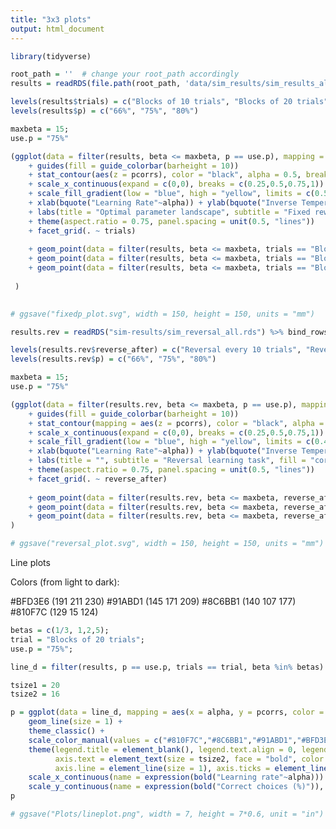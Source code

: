 ```yaml
---
title: "3x3 plots"
output: html_document
---
```


```r
library(tidyverse)
```

```r
root_path = ''  # change your root_path accordingly
results = readRDS(file.path(root_path, 'data/sim_results/sim_results_all.rds')) %>% bind_rows %>% mutate_at(., c("p","trials"), factor) %>% mutate(., pcorrs = pcorrs*100)
```

```r
levels(results$trials) = c("Blocks of 10 trials", "Blocks of 20 trials", "Blocks of 30 trials")
levels(results$p) = c("66%", "75%", "80%")

```


```r

maxbeta = 15;
use.p = "75%"

(ggplot(data = filter(results, beta <= maxbeta, p == use.p), mapping = aes(x = alpha, y = beta, fill = pcorrs, z = pcorrs)) + geom_raster(interpolate = TRUE, show.legend = NA)
    + guides(fill = guide_colorbar(barheight = 10))
    + stat_contour(aes(z = pcorrs), color = "black", alpha = 0.5, breaks = seq(0.5,0.90,by = 0.05)*100) 
    + scale_x_continuous(expand = c(0,0), breaks = c(0.25,0.5,0.75,1)) + scale_y_continuous(expand = c(0,0)) 
    + scale_fill_gradient(low = "blue", high = "yellow", limits = c(0.5,0.90)*100, breaks = seq(0.5,0.90,0.05)*100) 
    + xlab(bquote("Learning Rate"~alpha)) + ylab(bquote("Inverse Temperature" ~beta)) 
    + labs(title = "Optimal parameter landscape", subtitle = "Fixed reward probability task", fill = "correct \nchoices \n(%)") 
    + theme(aspect.ratio = 0.75, panel.spacing = unit(0.5, "lines"))
    + facet_grid(. ~ trials)
 
    + geom_point(data = filter(results, beta <= maxbeta, trials == "Blocks of 10 trials", p ==use.p) %>% filter(., pcorrs == max(pcorrs)), mapping = aes(x = alpha, y = beta), shape = 4, size = 1)
    + geom_point(data = filter(results, beta <= maxbeta, trials == "Blocks of 20 trials", p ==use.p) %>% filter(., pcorrs == max(pcorrs)), mapping = aes(x = alpha, y = beta), shape = 4, size = 1)
    + geom_point(data = filter(results, beta <= maxbeta, trials == "Blocks of 30 trials", p ==use.p) %>% filter(., pcorrs == max(pcorrs)), mapping = aes(x = alpha, y = beta), shape = 4, size = 1)
        
 )
    

```

```r

# ggsave("fixedp_plot.svg", width = 150, height = 150, units = "mm")

```

```r
results.rev = readRDS("sim-results/sim_reversal_all.rds") %>% bind_rows %>% mutate_at(., c("p","reverse_after"), factor) %>% mutate(., pcorrs = pcorrs*100)
```

```r
levels(results.rev$reverse_after) = c("Reversal every 10 trials", "Reversal every 30 trials", "Reversal every 50 trials")
levels(results.rev$p) = c("66%", "75%", "80%")

```


```r

maxbeta = 15;
use.p = "75%"

(ggplot(data = filter(results.rev, beta <= maxbeta, p == use.p), mapping = aes(x = alpha, y = beta, fill = pcorrs, z = pcorrs)) + geom_raster(interpolate = TRUE, show.legend = NA)
    + guides(fill = guide_colorbar(barheight = 10))
    + stat_contour(mapping = aes(z = pcorrs), color = "black", alpha = 0.5, breaks = seq(0.5,0.90,by = 0.05)*100)
    + scale_x_continuous(expand = c(0,0), breaks = c(0.25,0.5,0.75,1)) + scale_y_continuous(expand = c(0,0)) 
    + scale_fill_gradient(low = "blue", high = "yellow", limits = c(0.49,0.90)*100, breaks = seq(0.5,0.90,0.05)*100) 
    + xlab(bquote("Learning Rate"~alpha)) + ylab(bquote("Inverse Temperature" ~beta)) 
    + labs(title = "", subtitle = "Reversal learning task", fill = "correct \nchoices \n(%)") 
    + theme(aspect.ratio = 0.75, panel.spacing = unit(0.5, "lines"))
    + facet_grid(. ~ reverse_after)
    
    + geom_point(data = filter(results.rev, beta <= maxbeta, reverse_after == "Reversal every 10 trials", p ==use.p) %>% filter(., pcorrs == max(pcorrs)), mapping = aes(x = alpha, y = beta), shape = 4, size = 1)
    + geom_point(data = filter(results.rev, beta <= maxbeta, reverse_after == "Reversal every 30 trials", p ==use.p) %>% filter(., pcorrs == max(pcorrs)), mapping = aes(x = alpha, y = beta), shape = 4, size = 1)
    + geom_point(data = filter(results.rev, beta <= maxbeta, reverse_after == "Reversal every 50 trials", p ==use.p) %>% filter(., pcorrs == max(pcorrs)), mapping = aes(x = alpha, y = beta), shape = 4, size = 1)
)

```


```r

# ggsave("reversal_plot.svg", width = 150, height = 150, units = "mm")

```


Line plots

Colors (from light to dark):

#BFD3E6 (191 211 230)
#91ABD1 (145 171 209)
#8C6BB1 (140 107 177)
#810F7C (129  15 124)

```r

betas = c(1/3, 1,2,5);
trial = "Blocks of 20 trials";
use.p = "75%";

line_d = filter(results, p == use.p, trials == trial, beta %in% betas) %>% mutate(., beta_f = case_when(beta == 1/3 ~ "d", beta == 1 ~ "c", beta == 2 ~ "b", beta == 5 ~"a"))

```

```r

tsize1 = 20
tsize2 = 16

p = ggplot(data = line_d, mapping = aes(x = alpha, y = pcorrs, color = beta_f)) + 
    geom_line(size = 1) + 
    theme_classic() +
    scale_color_manual(values = c("#810F7C","#8C6BB1","#91ABD1","#BFD3E6"), labels = c(expression(tau~bold("= 5")), expression(tau~bold("= 2")), expression(tau~bold("= 1")), expression(tau~bold("= 0.3")))) +
    theme(legend.title = element_blank(), legend.text.align = 0, legend.text = element_text(size = tsize2, face = "bold"), 
          axis.text = element_text(size = tsize2, face = "bold", color = "black"), axis.title = element_text(size = tsize1),
          axis.line = element_line(size = 1), axis.ticks = element_line(size = 1, color = "black"), axis.ticks.length = unit(0.1, "in")) +
    scale_x_continuous(name = expression(bold("Learning rate"~alpha))) + 
    scale_y_continuous(name = expression(bold("Correct choices (%)")), limits = c(50,80))
p
```

```r

# ggsave("Plots/lineplot.png", width = 7, height = 7*0.6, unit = "in")

```

